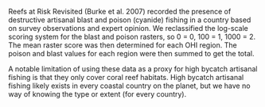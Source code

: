 Reefs at Risk Revisited (Burke et al. 2007) recorded the presence of destructive artisanal blast and poison (cyanide) fishing in a country based on survey observations and expert opinion. We reclassified the log-scale scoring system for the blast and poison rasters, so 0 = 0, 100 = 1, 1000 = 2.  The mean raster score was then determined for each OHI region.  The poison and blast values for each region were then summed to get the total. 

A notable limitation of using these data as a proxy for high bycatch artisanal fishing is that they only cover coral reef habitats. High bycatch artisanal fishing likely exists in every coastal country on the planet, but we have no way of knowing the type or extent (for every country).